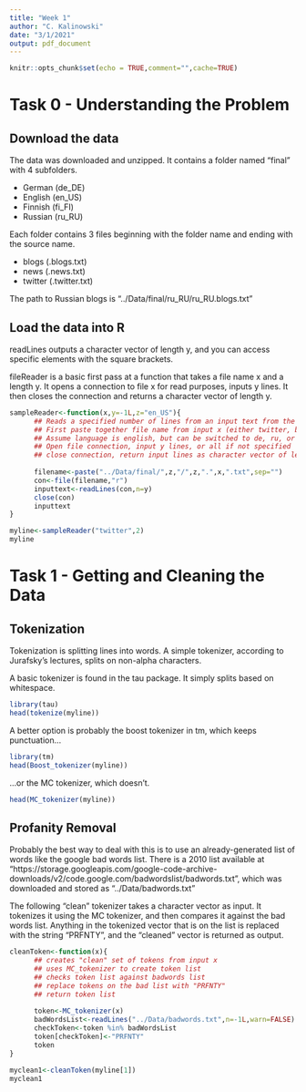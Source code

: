```yaml
---
title: "Week 1"
author: "C. Kalinowski"
date: "3/1/2021"
output: pdf_document
---
```


```r
knitr::opts_chunk$set(echo = TRUE,comment="",cache=TRUE)
```

# Task 0 - Understanding the Problem

## Download the data

The data was downloaded and unzipped. It contains a folder named "final" with 4 subfolders.

- German (de_DE)
- English (en_US)
- Finnish (fi_FI)
- Russian (ru_RU)

Each folder contains 3 files beginning with the folder name and ending with the source name.

- blogs (.blogs.txt)
- news (.news.txt)
- twitter (.twitter.txt)

The path to Russian blogs is "../Data/final/ru_RU/ru_RU.blogs.txt"

## Load the data into R

readLines outputs a character vector of length y, and you can access specific elements with the square brackets.

fileReader is a basic first pass at a function that takes a file name x and a length y. It opens a connection to file x for read purposes, inputs y lines. It then closes the connection and returns a character vector of length y. 

```R

sampleReader<-function(x,y=-1L,z="en_US"){
      ## Reads a specified number of lines from an input text from the data set
      ## First paste together file name from input x (either twitter, blogs, or news)
      ## Assume language is english, but can be switched to de, ru, or fi with z arg
      ## Open file connection, input y lines, or all if not specified
      ## close connection, return input lines as character vector of length y
   
      filename<-paste("../Data/final/",z,"/",z,".",x,".txt",sep="")
      con<-file(filename,"r")
      inputtext<-readLines(con,n=y)
      close(con)
      inputtext
}

myline<-sampleReader("twitter",2)
myline

```

\pagebreak

# Task 1 - Getting and Cleaning the Data

## Tokenization

Tokenization is splitting lines into words. A simple tokenizer, according to Jurafsky's lectures, splits on non-alpha characters.

A basic tokenizer is found in the tau package. It simply splits based on whitespace.

```R

library(tau)
head(tokenize(myline))

```

A better option is probably the boost tokenizer in tm, which keeps punctuation...

```R

library(tm)
head(Boost_tokenizer(myline))

```


...or the MC tokenizer, which doesn't.

```R

head(MC_tokenizer(myline))

```

## Profanity Removal

Probably the best way to deal with this is to use an already-generated list of words like the google bad words list. There is a 2010 list available at "https://storage.googleapis.com/google-code-archive-downloads/v2/code.google.com/badwordslist/badwords.txt", which was downloaded and stored as "../Data/badwords.txt"

The following "clean" tokenizer takes a character vector as input. It tokenizes it using the MC tokenizer, and then compares it against the bad words list. Anything in the tokenized vector that is on the list is replaced with the string "PRFNTY", and the "cleaned" vector is returned as output.

```R

cleanToken<-function(x){
      ## creates "clean" set of tokens from input x
      ## uses MC_tokenizer to create token list
      ## checks token list against badwords list
      ## replace tokens on the bad list with "PRFNTY"
      ## return token list
   
      token<-MC_tokenizer(x)
      badWordsList<-readLines("../Data/badwords.txt",n=-1L,warn=FALSE)
      checkToken<-token %in% badWordsList
      token[checkToken]<-"PRFNTY"
      token
}

myclean1<-cleanToken(myline[1])
myclean1

```